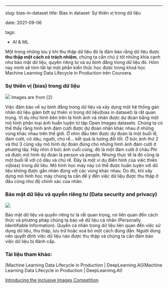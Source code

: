 --- 
slug: bias-in-dataset
title: Bias in dataset: Sự thiên vị trong dữ liệu

date: 2021-09-06 

tags: 

  - AI & ML



Một trong những lưu ý khi thu thập dữ liệu đó là đảm bảo rằng dữ liệu được **thu thập một cách có trách nhiệm**, chúng ta cần chú ý tới những khía cạnh như bảo mật dữ liệu, quyền riêng tư và sự bình đẳng trong dữ liệu đó. Hôm nay mình sẽ tóm tắt lại một phần kiến thức học được trong khoá học Machine Learning Data Lifecycle in Production trên Coursera.
 

### Sự thiên vị (bias) trong dữ liệu

![](bias-in-data.png)
Images are from [2]


Việc đảm bảo về sự bình đẳng trong dữ liệu và xây dựng một hệ thống gán nhãn dữ liệu giảm bớt sự thiên vị trong dữ liệu(bias in dataset) là rất quan trọng.  Ví dụ như hình bên trên là hình ảnh và nhãn được dự đoán bằng một mô hình phân loại ảnh huấn luyện từ tập Open Images datasets. Chúng ta có thể thấy rằng hình ảnh đám cưới được dự đoán nhãn khác nhau ở những vùng khác nhau trên thế giới.  Ở nhìn đầu tiên được dự đoán là một buổi lễ, đám cưới, cô dâu, người, chú rể… kết quả là tương đối tốt. Ở bức ảnh thứ 2 và thứ 3 cũng vậy mô hình dự đoán đúng cho những hình ảnh đám cưới ở phương tây. Hãy nhìn ở bức ảnh cuối cùng, đó là một đám cưới ở châu Phi và được mô hình dự đoán là person và people. Nhưng thực tế là đó cũng là một buổi lễ với cô dâu và chú rể.
Đây là một ví dụ điển hình của việc thiên vị(bias) trong dữ liêu. Mô hình học máy này có thể được huấn luyện với dữ liệu không được gắn nhãn đúng với các vùng khác nhau. Do đó, khi xây dựng mô hình học máy chúng ta cần để ý đến việc dữ liệu được thu thập ở đâu cũng như độ chính xác của nhãn.

### Bảo mật dữ liệu và quyền riêng tư (Data security and privacy)

![](data-security-privacy.png)


Bảo mật dữ liệu và quyền riêng tư là rất quan trọng, nó liên quan đến cách thức và phương pháp chúng ta bảo vệ dữ liệu cá nhân (Personally Identifiable Information). Quyền cá nhân trong dữ liệu liên quan đến việc sử dụng dữ liệu, thu thập, lưu trữ hoặc xoá bỏ một cách đúng đắn. Người dùng nên quyết định việc dữ liệu nào được thu thập và chúng ta cần đảm bảo việc dữ liệu bị đánh cắp. 	


### Tài liệu tham khảo:

[Machine Learning Data Lifecycle in Production  | DeepLearning.AI](Machine Learning Data Lifecycle in Production  | DeepLearning.AI)

[Introducing the Inclusive Images Competition](https://ai.googleblog.com/2018/09/introducing-inclusive-images-competition.html)





